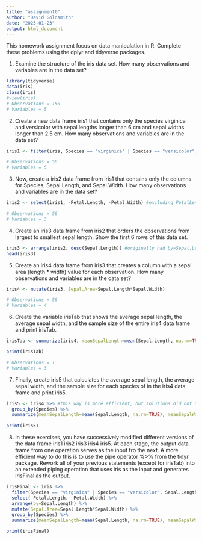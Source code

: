 ```yaml
---
title: "assignment6"
author: "David Goldsmith"
date: "2023-01-23"
output: html_document
---
```


This homework assignment focus on data manipulation in R. Complete these problems using the dplyr and tidyverse packages.

1. Examine the structure of the iris data set. How many observations and variables are in the data set?
```r

library(tidyverse)
data(iris)
class(iris)
#view(iris)
# Observations = 150
# Variables = 5
```

2. Create a new data frame iris1 that contains only the species virginica and versicolor with sepal lengths longer than 6 cm and sepal widths longer than 2.5 cm. How many observations and variables are in the data set?

```r
iris1 <- filter(iris, Species == "virginica" | Species == "versicolor", Sepal.Length > 6, Sepal.Width > 2.5)

# Observations = 56
# Variables = 5
```


3. Now, create a iris2 data frame from iris1 that contains only the columns for Species, Sepal.Length, and Sepal.Width. How many observations and variables are in the data set?

```r
iris2 <- select(iris1, -Petal.Length, -Petal.Width) #excluding PetalLength and Width is more efficient than directing iris2 what to include.

# Observations = 56
# Variables = 3
```

4. Create an iris3 data frame from iris2 that orders the observations from largest to smallest sepal length. Show the first 6 rows of this data set.

```r
iris3 <- arrange(iris2, desc(Sepal.Length)) #originally had by=Sepal.Length, which had it in ascending order instead
head(iris3)
```

5. Create an iris4 data frame from iris3 that creates a column with a sepal area (length * width) value for each observation. How many observations and variables are in the data set?

```r
iris4 <- mutate(iris3, Sepal.Area=Sepal.Length*Sepal.Width)

# Observations = 56
# Variables = 4
```

6. Create the variable irisTab that shows the average sepal length, the average sepal width, and the sample size of the entire iris4 data frame and print irisTab.

```r
irisTab <- summarize(iris4, meanSepalLength=mean(Sepal.Length, na.rm=TRUE), meanSepalWidth=mean(Sepal.Width, na.rm=TRUE), number = n()) #correct, I just added the command to exclude NAs, which may not have been necessary

print(irisTab)

# Observations = 1
# Variables = 3
```

7. Finally, create iris5 that calculates the average sepal length, the average sepal width, and the sample size for each species of in the iris4 data frame and print iris5.

```r
iris5 <- iris4 %>% #this way is more efficient, but solutions did not use piping
  group_by(Species) %>%
  summarize(meanSepalLength=mean(Sepal.Length, na.rm=TRUE), meanSepalWidth=mean(Sepal.Width, na.rm=TRUE), number = n())
  
print(iris5)
```

8. In these exercises, you have successively modified different versions of the data frame iris1 iris2 iris3 iris4 iris5. At each stage, the output data frame from one operation serves as the input fro the next. A more efficient way to do this is to use the pipe operator %>% from the tidyr package. Rework all of your previous statements (except for irisTab) into an extended piping operation that uses iris as the input and generates irisFinal as the output.

```r
irisFinal <- iris %>%
  filter(Species == "virginica" | Species == "versicolor", Sepal.Length > 6, Sepal.Width > 2.5) %>% #can use %in% and c() for efficiency
  select(-Petal.Length, -Petal.Width) %>%
  arrange(by=Sepal.Length) %>%
  mutate(Sepal.Area=Sepal.Length*Sepal.Width) %>%
  group_by(Species) %>%
  summarize(meanSepalLength=mean(Sepal.Length, na.rm=TRUE), meanSepalWidth=mean(Sepal.Width, na.rm=TRUE), number = n())

print(irisFinal)
```

